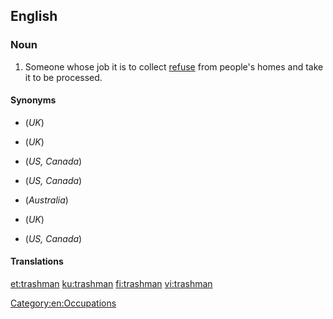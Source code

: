 ==English==
{{wikipedia|Waste collector}}

===Noun===
{{en-noun|trashmen}}

# {{label|en|US|Canada}} Someone whose job it is to collect [[refuse]] from people's homes and take it to be processed.

====Synonyms====
* {{l|en|bin man}} (''UK'')
* {{l|en|dustman}} (''UK'')
* {{l|en|garbage collector}} (''US, Canada'')
* {{l|en|garbage man}} (''US, Canada'')
* {{l|en|garbo}} (''Australia'')
* {{l|en|refuse collector}} (''UK'')
* {{l|en|sanitation engineer}} (''US, Canada'')

====Translations====
{{trans-see|garbage collector}}

[[Category:en:Occupations]]

[[et:trashman]]
[[ku:trashman]]
[[fi:trashman]]
[[vi:trashman]]